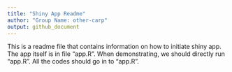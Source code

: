 ```yaml
---
title: "Shiny App Readme"
author: "Group Name: other-carp"
output: github_document
---
```


This is a readme file that contains information on how to initiate shiny app. The app itself is in file "app.R". When demonstrating, we should directly run "app.R". All the codes should go in to "app.R".